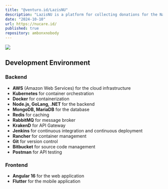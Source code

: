 ```yaml
---
title: "@venturo.id/LazisNU"
description: "LazisNU is a platform for collecting donations for the National Zakat Institution (LAZNAS) NU Care."
date: "2024-10-10"
url: https://nucare.id/
published: true
repository: ambonxnobody
---
```



[![](https://ambonxnobody.vercel.app/projects/lazisnu.png)](https://nucare.id/)

## Development Environment

### Backend
- **AWS** (Amazon Web Services) for the cloud infrastructure
- **Kubernetes** for container orchestration
- **Docker** for containerization
- **Node.js, GoLang, .NET** for the backend
- **MongoDB, MariaDB** for the database
- **Redis** for caching
- **RabbitMQ** for message broker
- **KrakenD** for API Gateway
- **Jenkins** for continuous integration and continuous deployment
- **Rancher** for container management
- **Git** for version control
- **Bitbucket** for source code management
- **Postman** for API testing

### Frontend
- **Angular 16** for the web application
- **Flutter** for the mobile application
